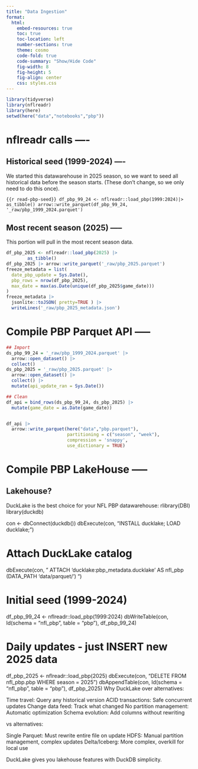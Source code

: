 ```yaml
---
title: "Data Ingestion"
format:
  html:
    embed-resources: true
    toc: true
    toc-location: left
    number-sections: true
    theme: cosmo
    code-fold: true
    code-summary: "Show/Hide Code"
    fig-width: 8
    fig-height: 5
    fig-align: center
    css: styles.css
--- 
```



```r
library(tidyverse)
library(nflreadr)
library(here)
setwd(here("data","notebooks","pbp"))
```

# nflreadr calls ----

## Historical seed (1999-2024) ----

We started this datawarehouse in 2025 season, so we want to seed all historical data before the season starts. (These don't change, so we only need to do this once).

```{{r read-pbp-seed}}
df_pbp_99_24 <- nflreadr::load_pbp(1999:2024)|> 
  as_tibble()
arrow::write_parquet(df_pbp_99_24, '_raw/pbp_1999_2024.parquet')
```



## Most recent season (2025) -----

This portion will pull in  the most recent season data.
```r
df_pbp_2025 <- nflreadr::load_pbp(2025) |> 
        as_tibble()
df_pbp_2025 |> arrow::write_parquet('_raw/pbp_2025.parquet')
freeze_metadata = list(
  date_pbp_update = Sys.Date(),
  pbp_rows = nrow(df_pbp_2025),
  max_date = max(as.Date(unique(df_pbp_2025$game_date)))
)
freeze_metadata |> 
  jsonlite::toJSON( pretty=TRUE ) |> 
  writeLines('_raw/pbp_2025_metadata.json')
```



# Compile PBP Parquet API -----


```r
## Import 
ds_pbp_99_24 = '_raw/pbp_1999_2024.parquet' |> 
  arrow::open_dataset() |> 
  collect()
ds_pbp_2025 = '_raw/pbp_2025.parquet' |> 
  arrow::open_dataset() |> 
  collect() |> 
  mutate(api_update_ran = Sys.Date())

## Clean
df_api = bind_rows(ds_pbp_99_24, ds_pbp_2025) |> 
  mutate(game_date = as.Date(game_date)) 


df_api |> 
  arrow::write_parquet(here("data","pbp.parquet"),
                       partitioning = c("season", "week"), 
                       compression = 'snappy',
                       use_dictionary = TRUE)
```


# Compile PBP LakeHouse -----

## Lakehouse?
DuckLake is the best choice for your NFL PBP datawarehouse:
rlibrary(DBI)
library(duckdb)

con <- dbConnect(duckdb())
dbExecute(con, "INSTALL ducklake; LOAD ducklake;")

# Attach DuckLake catalog
dbExecute(con, "
  ATTACH 'ducklake:pbp_metadata.ducklake' AS nfl_pbp 
  (DATA_PATH 'data/parquet/')
")

# Initial seed (1999-2024)
df_pbp_99_24 <- nflreadr::load_pbp(1999:2024)
dbWriteTable(con, Id(schema = "nfl_pbp", table = "pbp"), df_pbp_99_24)

# Daily updates - just INSERT new 2025 data
df_pbp_2025 <- nflreadr::load_pbp(2025)
dbExecute(con, "DELETE FROM nfl_pbp.pbp WHERE season = 2025")
dbAppendTable(con, Id(schema = "nfl_pbp", table = "pbp"), df_pbp_2025)
Why DuckLake over alternatives:

Time travel: Query any historical version
ACID transactions: Safe concurrent updates
Change data feed: Track what changed
No partition management: Automatic optimization
Schema evolution: Add columns without rewriting

vs alternatives:

Single Parquet: Must rewrite entire file on update
HDFS: Manual partition management, complex updates
Delta/Iceberg: More complex, overkill for local use

DuckLake gives you lakehouse features with DuckDB simplicity.